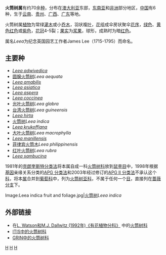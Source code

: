 {{Automatic taxobox
| name = 火筒树属
| taxon = Leea
| image = Nekonata1.jpg
| image_caption = [[红叶火筒树|红叶火筒树]] ''Leea rubra''
| authority =  van Royen ex [[Carolus_Linnaeus|L.]], 1824
| subdivision_ranks = [[种|种]]
| subdivision = 参见正文
}}
'''火筒树属'''有约70余[[种|种]]，分布在[[澳大利亚|澳大利亚]]东部，[[东南亚|东南亚]]和[[非洲|非洲]]部分地区，[[中国|中国]]有6种，生于[[云南|云南]]、[[贵州|贵州]]、[[广西|广西]]、[[广东|广东]]等地。

火筒树属[[植物|植物]]为常绿[[灌木|灌木]]或小[[乔木|乔木]]，羽状複[[叶|叶]]，[[花|花]]组成伞房状聚伞[[花序|花序]]，[[绿色|绿色]]、[[黄色|黄色]][[红色|红色]]或[[紫色|紫色]]，[[花冠|花冠]]4-5裂；[[果实|果实]]为[[浆果|浆果]]，球形，成熟时为暗[[红色|红色]]。

属名''Leea''为纪念英国园艺工作者James Lee（1715-1795）而命名。

== 主要种 ==
*''[[Leea_adwivedica|Leea adwivedica]]''
*[[圆腺火筒树|圆腺火筒树]]''Leea aequata''
*''[[Leea_amabilis|Leea amabilis]]''
*''[[Leea_asiatica|Leea asiatica]]''
*''[[Leea_aspera|Leea aspera]]''
*''[[Leea_coccinea|Leea coccinea]]''
*[[光叶火筒树|光叶火筒树]]''Leea glabra''
*[[台湾火筒树|台湾火筒树]]''Leea guineensis''
*''[[Leea_hirta|Leea hirta]]''
*[[火筒树|火筒树]]''Leea indica''
*''[[Leea_krukoffiana|Leea krukoffiana]]''
*[[大叶火筒树|大叶火筒树]]''Leea macrophylla''
*''[[Leea_manillensis|Leea manillensis]]''
*[[菲律宾火筒木|菲律宾火筒木]]''Leea philippinensis''
*[[红叶火筒树|红叶火筒树]]''Leea rubra''
*''[[Leea_sambucina|Leea sambucina]]''

1981年的[[克朗奎斯特分类法|克朗奎斯特分类法]]将本属自成一科[[火筒树科|火筒树科]]放到[[鼠李目|鼠李目]]中，1998年根据[[基因|基因]]亲缘关系分类的[[APG_分类法|APG 分类法]]和2003年经过修订的[[APG_II_分类法|APG II 分类法]]不承认这个[[科|科]]，将本[[属|属]]合并到[[葡萄科|葡萄科]]中，列为[[火筒树亚科|火筒树亚科]]，不属于任何一个[[目|目]]，直接列在[[蔷薇分支|蔷薇分支]]下。

<gallery>
Image:Leea indica fruit and foliage.jpg|[[火筒树|火筒树]]''Leea indica''
</gallery>

== 外部链接 ==
*在[http://delta-intkey.com/angio/ L. Watson和M.J. Dallwitz (1992年)《有花植物分科》] {{Wayback|url=http://delta-intkey.com/angio/ |date=20070103200438 }}中的[http://delta-intkey.com/angio/www/leeaceae.htm 火筒树科] {{Wayback|url=http://delta-intkey.com/angio/www/leeaceae.htm |date=20171024130809 }}
*[http://www.cbif.gc.ca/pls/itisca/next?taxa=&p_format=&p_ifx=&p_lang=fr&v_tsn=28599 ITIS中的火筒树科]{{dead link|date=2018年3月 |bot=InternetArchiveBot |fix-attempted=yes }}
*[http://www.ars-grin.gov/cgi-bin/npgs/html/family.pl?629 GRIN中的火筒树科] {{Wayback|url=http://www.ars-grin.gov/cgi-bin/npgs/html/family.pl?629 |date=20130224001522 }}
{{Taxonbar|from=Q10316872}}

[[Category:火筒树科|H]]
[[Category:植物科名|H]]
[[Category:1824年描述的分类群|H]]